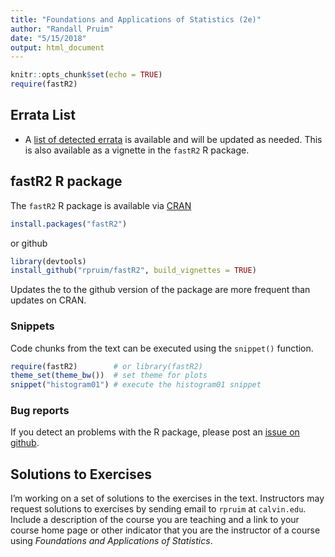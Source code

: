 ```yaml
---
title: "Foundations and Applications of Statistics (2e)"
author: "Randall Pruim"
date: "5/15/2018"
output: html_document
---
```


```r
knitr::opts_chunk$set(echo = TRUE)
require(fastR2)
```

## Errata List

* A [list of detected errata](Errata2e.html) is available and will be updated as needed.  This is also available
as a vignette in the `fastR2` R package.


## fastR2 R package

The `fastR2` R package is available via [CRAN](https://CRAN.R-project.org/package=fastR2)

```r
install.packages("fastR2")
```

or github

```r
library(devtools)
install_github("rpruim/fastR2", build_vignettes = TRUE)
```

Updates the to the github version of the package are more frequent than updates on CRAN.

### Snippets

Code chunks from the text can be executed using the `snippet()` function.

```r
require(fastR2)        # or library(fastR2)
theme_set(theme_bw())  # set theme for plots
snippet("histogram01") # execute the histogram01 snippet
```


### Bug reports

If you detect an problems with the R package, please post an [issue on github](https://github.com/rpruim/fastR2/issues).

## Solutions to Exercises

I'm working on a set of solutions to the exercises in the text. Instructors may
request solutions to exercises by sending email to `rpruim` at `calvin.edu`.
Include a description of the course you are teaching and a link to your course
home page or other indicator that you are the instructor of a course using
*Foundations and Applications of Statistics*.





